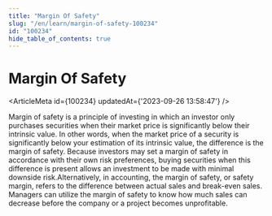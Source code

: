 ```yaml
---
title: "Margin Of Safety"
slug: "/en/learn/margin-of-safety-100234"
id: "100234"
hide_table_of_contents: true
---
```



# Margin Of Safety

<ArticleMeta id={100234} updatedAt={'2023-09-26 13:58:47'} />
<div className='border-solid border-b border-t-0 my-4 border-[var(--ifm-color-gray-300)]' />

Margin of safety is a principle of investing in which an investor only purchases securities when their market price is significantly below their intrinsic value. In other words, when the market price of a security is significantly below your estimation of its intrinsic value, the difference is the margin of safety. Because investors may set a margin of safety in accordance with their own risk preferences, buying securities when this difference is present allows an investment to be made with minimal downside risk.Alternatively, in accounting, the margin of safety, or safety margin, refers to the difference between actual sales and break-even sales. Managers can utilize the margin of safety to know how much sales can decrease before the company or a project becomes unprofitable.
